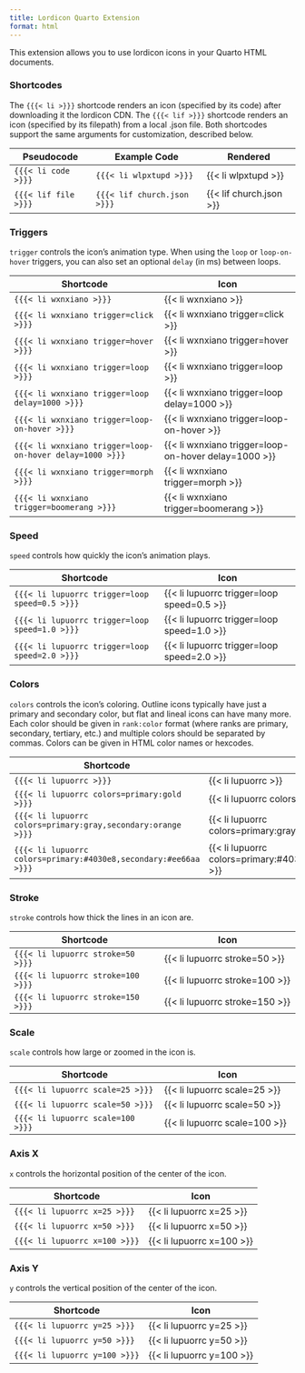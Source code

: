 ```yaml
---
title: Lordicon Quarto Extension
format: html
---
```


This extension allows you to use lordicon icons in your Quarto HTML documents. 

### Shortcodes

The `{{{< li >}}}` shortcode renders an icon (specified by its code) after downloading it the lordicon CDN. The `{{{< lif >}}}` shortcode renders an icon (specified by its filepath) from a local .json file. Both shortcodes support the same arguments for customization, described below.

| Pseudocode           | Example Code                | Rendered                |
|----------------------|-----------------------------|-------------------------|
| `{{{< li code >}}}`  | `{{{< li wlpxtupd >}}}`     | {{< li wlpxtupd >}}     |
| `{{{< lif file >}}}` | `{{{< lif church.json >}}}` | {{< lif church.json >}} |

### Triggers

`trigger` controls the icon's animation type. When using the `loop` or `loop-on-hover` triggers, you can also set an optional `delay` (in ms) between loops.

| Shortcode                            | Icon                             |
|--------------------------------------|----------------------------------|
| `{{{< li wxnxiano >}}}`              | {{< li wxnxiano >}}              |
| `{{{< li wxnxiano trigger=click >}}}` | {{< li wxnxiano trigger=click >}} |
| `{{{< li wxnxiano trigger=hover >}}}` | {{< li wxnxiano trigger=hover >}} |
| `{{{< li wxnxiano trigger=loop >}}}` | {{< li wxnxiano trigger=loop >}} |
| `{{{< li wxnxiano trigger=loop delay=1000 >}}}` | {{< li wxnxiano trigger=loop delay=1000 >}} |
| `{{{< li wxnxiano trigger=loop-on-hover >}}}` | {{< li wxnxiano trigger=loop-on-hover >}} |
| `{{{< li wxnxiano trigger=loop-on-hover delay=1000 >}}}` | {{< li wxnxiano trigger=loop-on-hover delay=1000 >}} |
| `{{{< li wxnxiano trigger=morph >}}}` | {{< li wxnxiano trigger=morph >}} |
| `{{{< li wxnxiano trigger=boomerang >}}}` | {{< li wxnxiano trigger=boomerang >}} |

### Speed

`speed` controls how quickly the icon's animation plays.

| Shortcode                            | Icon                             |
|--------------------------------------|----------------------------------|
| `{{{< li lupuorrc trigger=loop speed=0.5 >}}}`   | {{< li lupuorrc trigger=loop speed=0.5 >}}   |
| `{{{< li lupuorrc trigger=loop speed=1.0 >}}}`   | {{< li lupuorrc trigger=loop speed=1.0 >}}   |
| `{{{< li lupuorrc trigger=loop speed=2.0 >}}}`   | {{< li lupuorrc trigger=loop speed=2.0 >}}   |

### Colors

`colors` controls the icon's coloring. Outline icons typically have just a primary and secondary color, but flat and lineal icons can have many more. Each color should be given in `rank:color` format (where ranks are primary, secondary, tertiary, etc.) and multiple colors should be separated by commas. Colors can be given in HTML color names or hexcodes.

| Shortcode                            | Icon                             |
|--------------------------------------|----------------------------------|
| `{{{< li lupuorrc >}}}`              | {{< li lupuorrc >}}              |
| `{{{< li lupuorrc colors=primary:gold >}}}`   | {{< li lupuorrc colors=primary:gold >}}   |
| `{{{< li lupuorrc colors=primary:gray,secondary:orange >}}}`   | {{< li lupuorrc colors=primary:gray,secondary:orange >}}   |
| `{{{< li lupuorrc colors=primary:#4030e8,secondary:#ee66aa >}}}`   | {{< li lupuorrc colors=primary:#4030e8,secondary:#ee66aa >}}   |

### Stroke

`stroke` controls how thick the lines in an icon are.

| Shortcode                            | Icon                             |
|--------------------------------------|----------------------------------|
| `{{{< li lupuorrc stroke=50 >}}}`    | {{< li lupuorrc stroke=50 >}}    |
| `{{{< li lupuorrc stroke=100 >}}}`   | {{< li lupuorrc stroke=100 >}}   |
| `{{{< li lupuorrc stroke=150 >}}}`   | {{< li lupuorrc stroke=150 >}}   |

### Scale

`scale` controls how large or zoomed in the icon is.

| Shortcode                            | Icon                             |
|--------------------------------------|----------------------------------|
| `{{{< li lupuorrc scale=25 >}}}`     | {{< li lupuorrc scale=25 >}}     |
| `{{{< li lupuorrc scale=50 >}}}`     | {{< li lupuorrc scale=50 >}}     |
| `{{{< li lupuorrc scale=100 >}}}`    | {{< li lupuorrc scale=100 >}}    |

### Axis X

`x` controls the horizontal position of the center of the icon.

| Shortcode                        | Icon                       |
|----------------------------------|----------------------------|
| `{{{< li lupuorrc x=25 >}}}`     | {{< li lupuorrc x=25 >}}   |
| `{{{< li lupuorrc x=50 >}}}`     | {{< li lupuorrc x=50 >}}   |
| `{{{< li lupuorrc x=100 >}}}`    | {{< li lupuorrc x=100 >}}  |

### Axis Y

`y` controls the vertical position of the center of the icon.

| Shortcode                        | Icon                       |
|----------------------------------|----------------------------|
| `{{{< li lupuorrc y=25 >}}}`     | {{< li lupuorrc y=25 >}}   |
| `{{{< li lupuorrc y=50 >}}}`     | {{< li lupuorrc y=50 >}}   |
| `{{{< li lupuorrc y=100 >}}}`    | {{< li lupuorrc y=100 >}}  |
